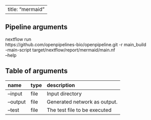 
---
title: "mermaid"
---

## Pipeline arguments

nextflow run \
https://github.com/openpipelines-bio/openpipeline.git -r main_build \
-main-script target/nextflow/report/mermaid/main.nf \
--help

## Table of arguments

| name     | type   | description                  |
|:---------|:-------|:-----------------------------|
| --input  | file   | Input directory              |
| --output | file   | Generated network as output. |
| --test   | file   | The test file to be executed |